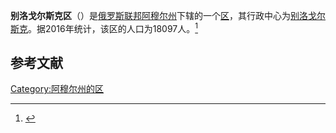 {{Infobox Settlement
| official_name = 别洛戈尔斯克区
| native_name = Белогорский район
| image_flag =   
| image_shield =  Coat of Arms of Belogorsky district (Amur oblast).png 
| image_map =   
| settlement_type = [[区_(苏联)|区]]
| subdivision_type = [[国家|国家]]
| subdivision_type1 = [[俄罗斯行政区划|州]]
| subdivision_name = {{RUS}}
| subdivision_name1 = [[阿穆尔州|阿穆尔州]]
| seat_type = 行政中心
| seat =  [[别洛戈尔斯克|别洛戈尔斯克]] 
| population_as_of=2016
| population_footnotes = <ref name=amurstat />
| population_total = 18097
| timezone = [[雅库茨克时间|MSK+6]]
| utc_offset = +9
}}
'''别洛戈尔斯克区'''（{{lang-ru|Белогорский район}}）是[[俄罗斯联邦|俄罗斯联邦]][[阿穆尔州|阿穆尔州]]下辖的一个[[区_(苏联)|区]]，其行政中心为[[别洛戈尔斯克|别洛戈尔斯克]]。据2016年统计，该区的人口为18097人。<ref name=amurstat>{{cite web |url=http://amurstat.gks.ru/wps/wcm/connect/rosstat_ts/amurstat/resources/d600c10043769f3eb9effbdd898fc419/07_1_4.htm |title=Оценка численности населения по городским округам, муниципальным районам, городским и сельским поселениям Амурской области на 1 января 2016 года |language=ru |accessdate=2016-04-21 |archiveurl=https://www.webcitation.org/6gvsqa6qi?url=http://amurstat.gks.ru/wps/wcm/connect/rosstat_ts/amurstat/resources/d600c10043769f3eb9effbdd898fc419/07_1_4.htm |archivedate=2016-04-21 |deadurl=yes }}</ref>

== 参考文献 ==
{{reflist}}

{{Russia-stub}}

[[Category:阿穆尔州的区|Category:阿穆尔州的区]]